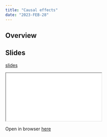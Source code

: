 ```yaml
---
title: "Causal effects"
date: "2023-FEB-28"
---
```



## Overview



## Slides

[slides](/slides/01-slides.html)

<div>

```{=html}
<iframe class="slide-deck" src="/slides/01-slides.html"></iframe>
```

</div>

Open in browser
[here](/slides/01-slides.html){target="_blank"}
